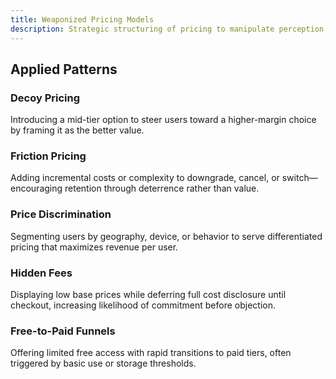 ```yaml
---
title: Weaponized Pricing Models
description: Strategic structuring of pricing to manipulate perception, create lock-in, or pressure user behavior.
---
```


## Applied Patterns

### Decoy Pricing  
Introducing a mid-tier option to steer users toward a higher-margin choice by framing it as the better value.

### Friction Pricing  
Adding incremental costs or complexity to downgrade, cancel, or switch—encouraging retention through deterrence rather than value.

### Price Discrimination  
Segmenting users by geography, device, or behavior to serve differentiated pricing that maximizes revenue per user.

### Hidden Fees  
Displaying low base prices while deferring full cost disclosure until checkout, increasing likelihood of commitment before objection.

### Free-to-Paid Funnels  
Offering limited free access with rapid transitions to paid tiers, often triggered by basic use or storage thresholds.

